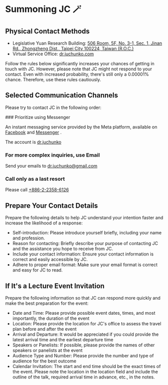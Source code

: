
# Summoning JC 🪄

## Physical Contact Methods

- Legislative Yuan Research Building: [506 Room, 5F, No. 3-1, Sec. 1, Jinan Rd., Zhongzheng Dist., Taipei City 100224, Taiwan (R.O.C.)](https://maps.app.goo.gl/PDfkg48LH5gH1ucq7)
- Virtual Service Office: [dr.juchunko.com](https://dr.juchunko.com)

Follow the rules below significantly increases your chances of getting in touch with JC. However, please note that JC might not respond to your contact. Even with increased probability, there's still only a 0.00001% chance. Therefore, use these rules cautiously.

## Selected Communication Channels

Please try to contact JC in the following order:

<Steps>
### Prioritize using Messenger

An instant messaging service provided by the Meta platform, available on [Facebook](https://fb.com/dr.juchunko) and [Messenger](http://fb.com/messages/t/dr.juchunko) .

The account is [dr.juchunko](https://www.facebook.com/dr.juchunko)

### For more complex inquiries, use Email

Send your emails to [dr.juchunko@gmail.com](mailto:dr.juchunko@gmail.com)

### Call only as a last resort

Please call [+886-2-2358-6126](tel:+886-2-2358-6126)

</Steps>

## Prepare Your Contact Details

Prepare the following details to help JC understand your intention faster and increase the likelihood of a response:

- Self-introduction: Please introduce yourself briefly, including your name and profession.
- Reason for contacting: Briefly describe your purpose of contacting JC and the assistance you hope to receive from JC.
- Include your contact information: Ensure your contact information is correct and easily accessible by JC.
- Adhere to proper email format: Make sure your email format is correct and easy for JC to read.

## If It's a Lecture Event Invitation

Prepare the following information so that JC can respond more quickly and make the best preparation for the event:

- Date and Time: Please provide possible event dates, times, and most importantly, the duration of the event
- Location: Please provide the location for JC's office to assess the travel plan before and after the event
- Arrival and Departure: It would be appreciated if you could provide the latest arrival time and the earliest departure time
- Speakers or Panelists: If possible, please provide the names of other speakers or panelists at the event
- Audience Type and Number: Please provide the number and type of audience for the best outcome
- Calendar Invitation: The start and end time should be the exact times of the event. Please note the location in the location field and include the outline of the talk, required arrival time in advance, etc., in the notes.

